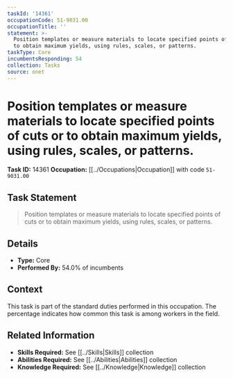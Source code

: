 ```yaml
---
taskId: '14361'
occupationCode: 51-9031.00
occupationTitle: ''
statement: >-
  Position templates or measure materials to locate specified points of cuts or
  to obtain maximum yields, using rules, scales, or patterns.
taskType: Core
incumbentsResponding: 54
collection: Tasks
source: onet
---
```

# Position templates or measure materials to locate specified points of cuts or to obtain maximum yields, using rules, scales, or patterns.

**Task ID:** 14361
**Occupation:** [[../Occupations|Occupation]] with code `51-9031.00`

## Task Statement

> Position templates or measure materials to locate specified points of cuts or to obtain maximum yields, using rules, scales, or patterns.

## Details

- **Type:** Core
- **Performed By:** 54.0% of incumbents

## Context

This task is part of the standard duties performed in this occupation. The percentage indicates how common this task is among workers in the field.

## Related Information

- **Skills Required:** See [[../Skills|Skills]] collection
- **Abilities Required:** See [[../Abilities|Abilities]] collection
- **Knowledge Required:** See [[../Knowledge|Knowledge]] collection
